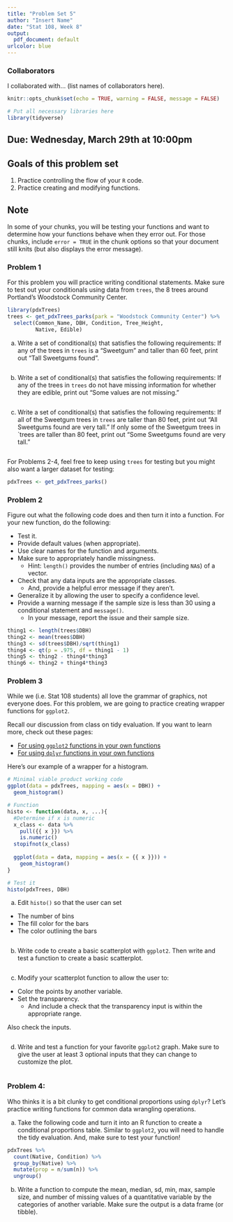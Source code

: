 ```yaml
---
title: "Problem Set 5"
author: "Insert Name"
date: "Stat 108, Week 8"
output:
  pdf_document: default
urlcolor: blue
---
```


### Collaborators

I collaborated with... (list names of collaborators here).

```r
knitr::opts_chunk$set(echo = TRUE, warning = FALSE, message = FALSE)
```


```r
# Put all necessary libraries here
library(tidyverse)
```


## Due: Wednesday, March 29th at 10:00pm


## Goals of this problem set

1. Practice controlling the flow of your `R` code.
1. Practice creating and modifying functions.



## Note

In some of your chunks, you will be testing your functions and want to determine how your functions behave when they error out.  For those chunks, include `error = TRUE` in the chunk options so that your document still knits (but also displays the error message).


### Problem 1

For this problem you will practice writing conditional statements.  Make sure to test out your conditionals using data from `trees`, the 8 trees around Portland's Woodstock Community Center.

```r
library(pdxTrees)
trees <- get_pdxTrees_parks(park = "Woodstock Community Center") %>%
  select(Common_Name, DBH, Condition, Tree_Height,
         Native, Edible)
```

a. Write a set of conditional(s) that satisfies the following requirements:  If any of the trees in `trees` is a "Sweetgum" and taller than 60 feet, print out "Tall Sweetgums found".

```r

```

b. Write a set of conditional(s) that satisfies the following requirements: If any of the trees in `trees` do not have missing information for whether they are edible, print out "Some values are not missing."

```r

```

c. Write a set of conditional(s) that satisfies the following requirements: If all of the Sweetgum trees in `trees` are taller than 80 feet, print out "All Sweetgums found are very tall." If only some of the Sweetgum trees in `trees are taller than 80 feet, print out "Some Sweetgums found are very tall."

```r

```

For Problems 2-4, feel free to keep using `trees` for testing but you might also want a larger dataset for testing:

```r
pdxTrees <- get_pdxTrees_parks()
```


### Problem 2

Figure out what the following code does and then turn it into a function. For your new function, do the following:

* Test it.
* Provide default values (when appropriate).
* Use clear names for the function and arguments.
* Make sure to appropriately handle missingness.
    + Hint: `length()` provides the number of entries (including `NA`s) of a vector.  
* Check that any data inputs are the appropriate classes.  
    + And, provide a helpful error message if they aren't.
* Generalize it by allowing the user to specify a confidence level.
* Provide a warning message if the sample size is less than 30 using a conditional statement and `message()`.
    + In your message, report the issue and their sample size.  


```r
thing1 <- length(trees$DBH)
thing2 <- mean(trees$DBH)
thing3 <- sd(trees$DBH)/sqrt(thing1)
thing4 <- qt(p = .975, df = thing1 - 1)
thing5 <- thing2 - thing4*thing3
thing6 <- thing2 + thing4*thing3


```



### Problem 3

While we (i.e. Stat 108 students) all love the grammar of graphics, not everyone does.  For this problem, we are going to practice creating wrapper functions for `ggplot2`. 

Recall our discussion from class on tidy evaluation.  If you want to learn more, check out these pages:

* [For using `ggplot2` functions in your own functions](https://ggplot2.tidyverse.org/articles/ggplot2-in-packages.html)
* [For using `dplyr` functions in your own functions](https://dplyr.tidyverse.org/articles/programming.html)

Here's our example of a wrapper for a histogram.  

```r
# Minimal viable product working code
ggplot(data = pdxTrees, mapping = aes(x = DBH)) +
  geom_histogram()

# Function
histo <- function(data, x, ...){
  #Determine if x is numeric
  x_class <- data %>%
    pull({{ x }}) %>%
    is.numeric()
  stopifnot(x_class)
  
  ggplot(data = data, mapping = aes(x = {{ x }})) +
    geom_histogram()
}

# Test it
histo(pdxTrees, DBH)
```



a. Edit `histo()` so that the user can set 

* The number of bins
* The fill color for the bars
* The color outlining the bars

```r

```

b. Write code to create a basic scatterplot with `ggplot2`. Then write and test a function to create a basic scatterplot.

```r

```

c. Modify your scatterplot function to allow the user to:

* Color the points by another variable.
* Set the transparency.
    + And include a check that the transparency input is within the appropriate range.

Also check the inputs.

```r

```

d. Write and test a function for your favorite `ggplot2` graph.  Make sure to give the user at least 3 optional inputs that they can change to customize the plot.



```r

```


### Problem 4: 

Who thinks it is a bit clunky to get conditional proportions using `dplyr`?  Let's practice writing functions for common data wrangling operations. 

a. Take the following code and turn it into an R function to create a conditional proportions table.  Similar to `ggplot2`, you will need to handle the tidy evaluation.  And, make sure to test your function!


```r
pdxTrees %>%
  count(Native, Condition) %>%
  group_by(Native) %>%
  mutate(prop = n/sum(n)) %>%
  ungroup()
```



b.  Write a function to compute the mean, median, sd, min, max, sample size, and number of missing values of a quantitative variable by the categories of another variable.  Make sure the output is a data frame (or tibble).


```r

```



